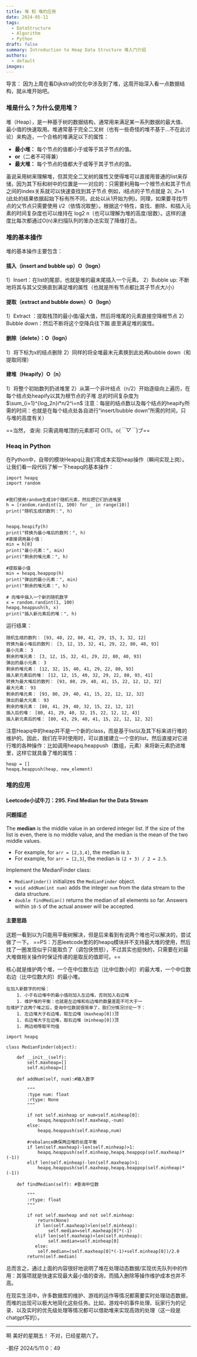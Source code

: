 ```yaml
---
title: 堆 和 堆的应用
date: 2024-05-11
tags:
  - DataStructure
  - Algorithm
  - Python
draft: false
summary: Introduction to Heap Data Structure 堆入门介绍
authors:
  - default
images:
---
```


导言：
因为上周在看Dijkstra的优化中涉及到了堆，这周开始深入看一点数据结构，就从堆开始吧。

### 堆是什么？为什么使用堆？

堆（Heap），是一种基于树的数据结构，通常用来满足某一系列数据的最大值、最小值的快速取用。堆通常基于完全二叉树（也有一些奇怪的堆不基于…不在此讨论）来构造，一个合格的堆满足以下的属性：

- **最小堆：** 每个节点的值都小于或等于其子节点的值。
- **or**（二者不可得兼）
- **最大堆：** 每个节点的值都大于或等于其子节点的值。

虽说采用树来理解堆，但其完全二叉树的属性又使得堆可以直接用普通的list来存储，因为其下标和树中的位置是一一对应的：只需要利用每一个根节点和其子节点之间的index关系就可以快速查找到其子节点 例如，i结点的子节点就是 2*i, 2*i+1 (此处的结果依据起始下标有所不同，此处以从1开始为例)。同理，如果要寻找i节点的父节点只需要使用 i/2（依情况取整）。根据这个特性，查找、删除、和插入元素的时间复杂度也可以维持在 log2 n（也可以理解为堆的高度/层数）。这样的速度比每次都通过O(n)来扫描队列的笨办法实现了降维打击。

### 堆的基本操作

堆的基本操作主要包含：

#### 插入（insert and bubble up）O（logn）
1）Insert：在list的尾部，也就是堆的最末尾插入一个元素。
2）Bubble up: 不断地将其与其父交换直到满足堆的属性（也就是所有节点都比其子节点大/小）

#### 提取（extract and bubble down）O（logn）

1）Extract ：提取栈顶的最小值/最大值，然后将堆尾的元素直接空降根节点
2）Bubble down：然后不断将这个空降兵往下踹 直至满足堆的属性。

#### 删除（delete）：O（logn）
1）将下标为x的结点删除
2）同样的将全堆最末元素换到此处再bubble down（和提取同理）

#### 建堆（Heapify）O（n）
1）将整个初始数列扔进堆里
2）从第一个非叶结点（n/2）开始逐级向上遍历，在每个结点处heapify以其为根节点的子堆
总的时间复杂度为 $\sum_{i=1}^{log_2n}i*n/2^i=n$
	注意：每层的结点数以及每个结点的heapify所需的时间：也就是在每个结点处各自进行“insert/bubble down”所需的时间，只与堆的高度有关）

==当然， 查询:  只需调用堆顶的元素即可 O(1)。o(*￣▽￣*)ブ==

### Heaq in Python

在Python中，自带的模块Heapq让我们零成本实现heap操作（瞬间实现上岗）。让我们看一段代码了解一下heapq的基本操作：
```
import heapq
import random

  
#我们使用random生成10个随机元素，然后把它们扔进堆里
h = [random.randint(1, 100) for _ in range(10)]
print("随机生成的数列：", h)


heapq.heapify(h)
print("转换为最小堆后的数列：", h)
#直接调用最小值：
min = h[0]
print("最小元素：", min)
print("剩余的堆元素：", h)

#提取最小值
min = heapq.heappop(h)
print("弹出的最小元素：", min)
print("剩余的堆元素：", h)

# 向堆中插入一个新的随机数字
x = random.randint(1, 100)
heapq.heappush(h, x)
print("插入新元素后的堆：", h)

```
运行结果：

```
随机生成的数列： [93, 40, 22, 80, 41, 29, 15, 3, 32, 12]
转换为最小堆后的数列： [3, 12, 15, 32, 41, 29, 22, 80, 40, 93]
最小元素： 3
剩余的堆元素： [3, 12, 15, 32, 41, 29, 22, 80, 40, 93]
弹出的最小元素： 3
剩余的堆元素： [12, 32, 15, 40, 41, 29, 22, 80, 93]
插入新元素后的堆： [12, 12, 15, 40, 32, 29, 22, 80, 93, 41]
转换为最大堆后的数列： [93, 80, 29, 40, 41, 15, 22, 12, 12, 32]
最大元素： 93
剩余的堆元素： [93, 80, 29, 40, 41, 15, 22, 12, 12, 32]
弹出的最大元素： 93
剩余的堆元素： [80, 41, 29, 40, 32, 15, 22, 12, 12]
插入后的堆： [80, 41, 29, 40, 32, 15, 22, 12, 12, 43]
插入新元素后的堆： [80, 43, 29, 40, 41, 15, 22, 12, 12, 32]
```

注意Heapq中的heap并不是一个新的class，而是基于list以及其下标来进行堆的维护的。因此，我们在平时使用时，可以直接建立一个空的list，然后直接对它进行堆的各种操作：比如调用heapq.heappush（数组，元素）来将新元素扔进堆里，这样它就具备了堆的属性：
```
heap = []
heapq.heappush(heap, new_element)
```

### 堆的应用

#### Leetcode小试牛刀：295. Find Median for the Data Stream

#### 问题描述

The **median** is the middle value in an ordered integer list. If the size of the list is even, there is no middle value, and the median is the mean of the two middle values.

- For example, for `arr = [2,3,4]`, the median is `3`.
- For example, for `arr = [2,3]`, the median is `(2 + 3) / 2 = 2.5`.

Implement the MedianFinder class:

- `MedianFinder()` initializes the `MedianFinder` object.
- `void addNum(int num)` adds the integer `num` from the data stream to the data structure.
- `double findMedian()` returns the median of all elements so far. Answers within `10-5` of the actual answer will be accepted.

#### 主要思路
 
这题一看到以为只能用平衡树解决，但是后来看到有说两个堆也可以解决的，尝试做了一下。
==PS：万恶leetcode里的的heapq模块并不支持最大堆的使用，然后找了一圈发现似乎只能取负了（调包侠愤怒），不过其实也挺快的，只需要在对最大堆做相关操作时保证传递的是取反的值即可。==

核心就是维护两个堆，一个在中位数左边（比中位数小的）的最大堆，一个中位数右边（比中位数大的）的最小堆。

	在加入新数字的时候：
		1. 小于右边堆中的最小值则加入左边堆，否则加入右边堆
		1. 维护堆的平衡：也就是左边堆和右边堆的数量差距不可大于一
	在维护了这两个堆之后，查询中位数就很简单了，我们分情况讨论一下：
		1. 左边堆大于右边堆，取左边堆（maxheap[0])顶
		1. 右边堆大于左边堆，取右边堆（minheap[0])顶
		1. 两边相等取平均值

```
import heapq

class MedianFinder(object):

    def __init__(self):
        self.maxheap=[]
        self.minheap=[]

    def addNum(self, num):#输入数字

        """
        :type num: float
        :rtype: None
        """

        if not self.minheap or num<self.minheap[0]:
            heapq.heappush(self.maxheap,-num)
        else:
            heapq.heappush(self.minheap,num)

        #rebalance确保两边堆的长度平衡
        if len(self.maxheap)-len(self.minheap)>1:
            heapq.heappush(self.minheap,heapq.heappop(self.maxheap)*(-1))
        elif len(self.minheap)-len(self.maxheap)>1:
            heapq.heappush(self.maxheap,heapq.heappop(self.minheap)*(-1))  
  
    def findMedian(self): #查询中位数

        """
        :rtype: float
        """

        if not self.maxheap and not self.minheap:
            return(None)
           if len(self.maxheap)>len(self.minheap):
                self.median=self.maxheap[0]*(-1)
           elif len(self.maxheap)<len(self.minheap):
                self.median=self.minheap[0]
           else:
            self.median=(self.maxheap[0]*(-1)+self.minheap[0])/2.0
        return(self.median)

```

总而言之，通过上面的内容很好地说明了堆在处理动态数据/实现优先队列中的作用：其强项就是快速实现最大最小值的查询，而插入删除等操作维护成本也并不高。

在现实生活中，许多数据库的维护、游戏的运作等情况都需要实时处理动态数据，而堆的出现可以极大地简化这些任务。比如，游戏中的事件处理、玩家行为的记录、以及实时的优先级处理等情况都可以借助堆来实现高效的处理（这一段是chatgpt写的）。

---

啊 美好的星期五！
不对，已经星期六了。

-鹅仔
2024/5/11 0：49
